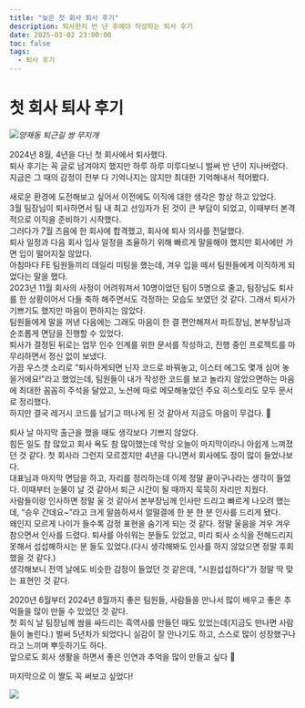 ```yaml
---
title: "늦은 첫 회사 퇴사 후기"
description: 퇴사한지 반 년 후에야 작성하는 퇴사 후기
date: 2025-03-02 23:00:00
toc: false
tags:
  - 퇴사 후기
---
```


# 첫 회사 퇴사 후기

![](/posts/first-resignation/yangjae-rainbow.jpg)*양재동 퇴근길 쌍 무지개*

2024년 8월, 4년을 다닌 첫 회사에서 퇴사했다.<br />
퇴사 후기는 꼭 글로 남겨야지 했지만 하루 하루 미루다보니 벌써 반 년이 지나버렸다.<br />
지금은 그 때의 감정이 전부 다 기억나지는 않지만 최대한 기억해내서 적어봤다.

새로운 환경에 도전해보고 싶어서 이전에도 이직에 대한 생각은 항상 하고 있었다.<br />
3월 팀장님이 퇴사하면서 팀 내 최고 선임자가 된 것이 큰 부담이 되었고, 이때부터 본격적으로 이직을 준비하기 시작했다.<br />
그러다가 7월 즈음에 한 회사에 합격했고, 회사에 퇴사 의사를 전달했다.<br />
퇴사 일정과 다음 회사 입사 일정을 조율하기 위해 빠르게 말을해야 했지만 회사에만 가면 입이 떨어지질 않았다.<br />
아침마다 FE 팀원들끼리 데일리 미팅을 했는데, 겨우 입을 떼서 팀원들에게 이직하게 되었다는 말을 했다.<br />
2023년 11월 회사의 사정이 어려워져서 10명이었던 팀이 5명으로 줄고, 팀장님도 퇴사를 한 상황이어서 다들 축하 해주면서도 걱정하는 모습도 보였던 것 같다. 그래서 퇴사가 기쁘기도 했지만 마음이 편하지는 않았다.<br />
팀원들에게 말을 꺼낸 다음에는 그래도 마음이 한 결 편안해져서 파트장님, 본부장님과 순조롭게 면담을 진행할 수 있었다.<br />
퇴사가 결정된 뒤로는 업무 인수 인계를 위한 문서를 작성하고, 진행 중인 프로젝트를 마무리하면서 정신 없이 보냈다.<br />
가끔 우스갯 소리로 "퇴사하게되면 닌자 코드로 바꿔놓고, 이스터 에그도 몇개 심어 놓을거에요!"라고 했었는데, 팀원들이 내가 작성한 코드를 보고 놀라지 않았으면하는 마음에 최대한 꼼꼼히 주석을 달았고, 노션에 따로 메모해놓았던 주요 히스토리도 모두 문서로 정리했다.<br />
하지만 결국 레거시 코드를 남기고 떠나게 된 것 같아서 지금도 마음이 무겁다. 🤣

퇴사 날 마지막 출근을 했을 때도 생각보다 기쁘지 않았다.<br />
힘든 일도 참 많았고 회사 욕도 참 많이했는데 막상 오늘이 마지막이라니 아쉽게 느껴졌던 것 같다. 첫 회사라 그런지 모르겠지만 4년을 다니면서 회사에도 정이 많이 들었나보다.<br />
대표님과 마지막 면담을 하고, 자리를 정리하는데 이제 정말 끝이구나라는 생각이 들었다. 이때부터 눈물이 날 것 같아서 퇴근 시간이 될 때까지 묵묵히 자리만 치웠다.<br />
사람들이랑 인사하면 정말 울 것 같아서 본부장님께 인사만 드리고 빠르게 나오려 했는데, “승우 간데요~”라고 크게 말씀하셔서 얼떨결에 한 분 한 분 인사를 드리게 됐다.<br />
왜인지 모르게 나이가 들수록 감정 표현을 숨기게 되는 것 같다. 정말 울음을 겨우 겨우 참으면서 인사를 드렸다. 퇴사를 아쉬워는 분들도 있었고, 미리 퇴사 소식을 전해드리지 못해서 섭섭해하시는 분 들도 있었다.(다시 생각해봐도 인사를 하지 않았으면 정말 후회했을 것 같다.)<br />
생각해보니 전역 날에도 비슷한 감정이 들었던 것 같은데, "시원섭섭하다"가 정말 딱 맞는 표현인 것 같다.

2020년 6월부터 2024년 8월까지 좋은 팀원들, 사람들을 만나서 많이 배우고 좋은 추억들을 많이 만들 수 있었던 것 같다.<br />
첫 회식 날 팀장님께 쌈을 싸드리는 흑역사를 만들던 때도 있었는데(지금도 만나면 사람들이 놀린다.) 벌써 5년차가 되었다니 실감이 잘 안나기도 하고, 스스로 많이 성장했구나라고 느끼며 뿌듯하기도 하다.<br />
앞으로도 회사 생활을 하면서 좋은 인연과 추억을 많이 만들고 싶다 🙂

마지막으로 이 짤도 꼭 써보고 싶었다!

![](/posts/first-resignation/gayoung.png)

